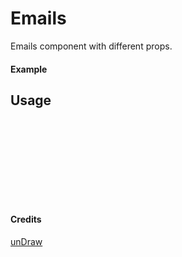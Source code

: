 
<Meta of={Emails} title="unDraw/Emails" />

# Emails

Emails component with different props.

#### Example

<Canvas of={Emails.Primary} />

## Usage

```ts
import { Emails } from "yadl-ui";

const Example = () => {
  return (
      <Emails />
  );
};

export default Example;
```

#### Credits
[unDraw](https://undraw.co/illustrations)
